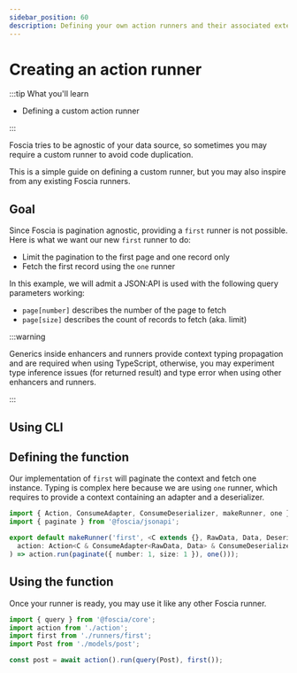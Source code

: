 ```yaml
---
sidebar_position: 60
description: Defining your own action runners and their associated extension.
---
```



# Creating an action runner

:::tip What you'll learn

- Defining a custom action runner

:::

Foscia tries to be agnostic of your data source, so sometimes you may require a
custom runner to avoid code duplication.

This is a simple guide on defining a custom runner, but you may also inspire
from any existing Foscia runners.

## Goal

Since Foscia is pagination agnostic, providing a `first` runner is not possible.
Here is what we want our new `first` runner to do:

- Limit the pagination to the first page and one record only
- Fetch the first record using the `one` runner

In this example, we will admit a JSON:API is used with the following query
parameters working:

- `page[number]` describes the number of the page to fetch
- `page[size]` describes the count of records to fetch (aka. limit)

:::warning

Generics inside enhancers and runners provide context typing propagation
and are required when using TypeScript, otherwise, you may experiment
type inference issues (for returned result) and type error when using
other enhancers and runners.

:::

## Using CLI

<ShellCommand command="foscia make runner first" />

## Defining the function

Our implementation of `first` will paginate the context and fetch one instance.
Typing is complex here because we are using `one` runner, which requires to provide
a context containing an adapter and a deserializer.

```typescript title="action/runners/first.ts"
import { Action, ConsumeAdapter, ConsumeDeserializer, makeRunner, one } from '@foscia/core';
import { paginate } from '@foscia/jsonapi';

export default makeRunner('first', <C extends {}, RawData, Data, Deserialized>() => async (
  action: Action<C & ConsumeAdapter<RawData, Data> & ConsumeDeserializer<Data, Deserialized>>,
) => action.run(paginate({ number: 1, size: 1 }), one()));
```

## Using the function

Once your runner is ready, you may use it like any other Foscia runner.

```typescript
import { query } from '@foscia/core';
import action from './action';
import first from './runners/first';
import Post from './models/post';

const post = await action().run(query(Post), first());
```
